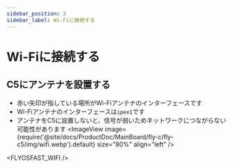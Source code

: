 ```yaml
---
sidebar_position: 3
sidebar_label: Wi-Fiに接続する
---
```



# Wi-Fiに接続する

## C5にアンテナを設置する

* 赤い矢印が指している場所がWi-Fiアンテナのインターフェースです
* Wi-Fiアンテナのインターフェースは`ipex1`です
* アンテナをC5に設置しないと、信号が弱いためネットワークにつながらない可能性があります
<ImageView image={require('@site/docs/ProductDoc/MainBoard/fly-c/fly-c5/img/wifi.webp').default} size="80%" align="left" />  

<FLYOSFAST_WIFI />
